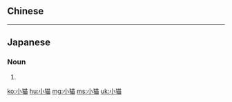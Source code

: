 {{also|小貓}}
==Chinese==
{{zh-see|小貓}}

----

==Japanese==
{{ja-kanjitab|こ|ねこ|yomi=kun}}

===Noun===
{{ja-noun|こねこ}}

# {{alternative form of|子猫|lang=ja}}

[[ko:小猫]]
[[hu:小猫]]
[[mg:小猫]]
[[ms:小猫]]
[[uk:小猫]]